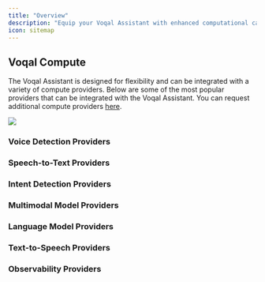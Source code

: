 ```yaml
---
title: "Overview"
description: "Equip your Voqal Assistant with enhanced computational capabilities"
icon: sitemap
---
```


## Voqal Compute

The Voqal Assistant is designed for flexibility and can be integrated with a variety of compute providers.
Below are some of the most popular providers that can be integrated with the Voqal Assistant.
You can request additional compute providers [here](https://github.com/voqal/voqal/issues).

<img src="/images/bring_your_own_ai.svg"/>

### Voice Detection Providers

<CardGroup cols={4}>
<Card
    title="Picovoice"
    href="/compute/vad/picovoice"
    icon="trophy-star"
></Card>
<Card
    title="Voqal"
    href="/compute/vad/voqal"
    icon="star-half"
></Card>
</CardGroup>

### Speech-to-Text Providers

<CardGroup cols={4}>
<Card
    title="Deepgram"
    href="/compute/stt/deepgram"
    icon="trophy-star"
></Card>
<Card
    title="Groq"
    href="/compute/stt/groq"
    icon="star"
></Card>
<Card
  title="OpenAI"
  href="/compute/stt/openai"
  icon="star"
></Card>
<Card
    title="AssemblyAI"
    href="/compute/stt/assemblyai"
    icon="star"
></Card>
<Card
    title="Picovoice"
    href="/compute/stt/picovoice"
    icon="star-half"
></Card>
</CardGroup>

### Intent Detection Providers

<CardGroup cols={4}>
<Card
    title="Deepgram"
    href="/compute/intent/deepgram"
    icon="trophy-star"
></Card>
<Card
    title="Serenade"
    href="/compute/intent/serenade"
    icon="star"
></Card>
<Card
    title="Picovoice"
    href="/compute/intent/picovoice"
    icon="star-half"
></Card>
</CardGroup>

### Multimodal Model Providers

<CardGroup cols={4}>
<Card
    title="Gemini"
    href="/compute/mm/gemini"
    icon="trophy-star"
></Card>
</CardGroup>

### Language Model Providers

<CardGroup cols={4}>
<Card
    title="OpenAI"
    href="/compute/llm/openai"
    icon="trophy-star"
></Card>
<Card
    title="Anthropic"
    href="/compute/llm/anthropic"
    icon="star"
></Card>
<Card
    title="Mistral AI"
    href="/compute/llm/mistralai"
    icon="star-half"
></Card>
<Card
    title="DeepSeek"
    href="/compute/llm/deepseek"
    icon="star-half"
></Card>
<Card
    title="Hugging Face"
    href="/compute/llm/huggingface"
    icon="asterisk"
></Card>
<Card
    title="TogetherAI"
    href="/compute/llm/togetherai"
    icon="asterisk"
></Card>
<Card
    title="Ollama"
    href="/compute/llm/ollama"
    icon="asterisk"
></Card>
<Card
    title="Groq"
    href="/compute/llm/groq"
    icon="asterisk"
></Card>
<Card
    title="Fireworks AI"
    href="/compute/llm/fireworks"
    icon="asterisk"
></Card>
</CardGroup>

### Text-to-Speech Providers

<CardGroup cols={4}>
<Card
    title="OpenAI"
    href="/compute/tts/openai"
    icon="trophy-star"
></Card>
<Card
    title="Deepgram"
    href="/compute/tts/deepgram"
    icon="star"
></Card>
<Card
    title="Picovoice"
    href="/compute/tts/picovoice"
    icon="star-half"
></Card>
</CardGroup>

### Observability Providers

<CardGroup cols={4}>
<Card
    title="Helicone"
    href="/compute/observability/helicone"
    icon="trophy-star"
></Card>
</CardGroup>
